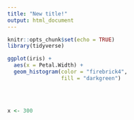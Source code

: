```yaml
---
title: "New title!"
output: html_document
---
```


```r
knitr::opts_chunk$set(echo = TRUE)
library(tidyverse)
```

```r
ggplot(iris) +
  aes(x = Petal.Width) +
  geom_histogram(color = "firebrick4", 
                 fill = "darkgreen")



```
<br>


```r
x <- 300

```

